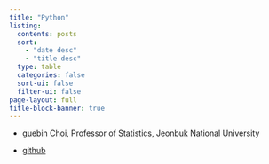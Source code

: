 ```yaml
---
title: "Python"
listing:
  contents: posts
  sort: 
    - "date desc"
    - "title desc"
  type: table
  categories: false
  sort-ui: false
  filter-ui: false
page-layout: full
title-block-banner: true
---
```



- guebin Choi, Professor of Statistics, Jeonbuk National University

- [github](https://guebin.github.io/IP2022/)